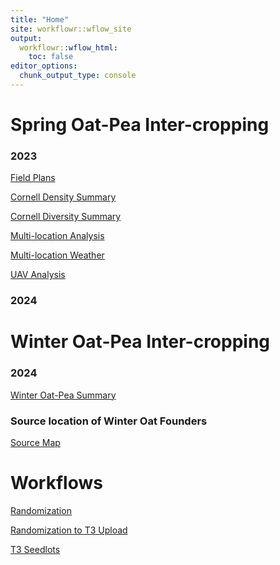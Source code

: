 ```yaml
---
title: "Home"
site: workflowr::wflow_site
output:
  workflowr::wflow_html:
    toc: false
editor_options:
  chunk_output_type: console
---
```



# Spring Oat-Pea Inter-cropping

### 2023
[Field Plans](field_planning.html)

[Cornell Density Summary](densisy-analysis.html)

[Cornell Diversity Summary](diversity-analysis.html)

[Multi-location Analysis](multi_location-analysis.html)

[Multi-location Weather](weather_2023.html)

[UAV Analysis](UAV-analysis.html)

### 2024



# Winter Oat-Pea Inter-cropping

### 2024
[Winter Oat-Pea Summary](winter_oat-pea_2024.html)

### Source location of Winter Oat Founders

[Source Map](grin_map/grin_map.html)




# Workflows


[Randomization](randomization.html)


[Randomization to T3 Upload](randomization-to-t3-upload.html)


[T3 Seedlots](seed_lot.html)

